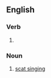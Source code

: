 ==English==

===Verb===
{{head|en|verb form}}

# {{present participle of|scat|lang=en|nocat=1}}

===Noun===
{{en-noun|-|s}}

# [[scat singing]]